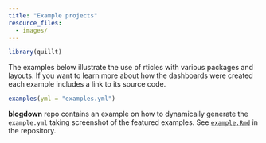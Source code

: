 ```yaml
---
title: "Example projects"
resource_files:
  - images/
---
```


```r
library(quillt)
```


The examples below illustrate the use of rticles with various packages and layouts. If you want to learn more about how the dashboards were created each example includes a link to its source code. 


```r
examples(yml = "examples.yml")
```

**blogdown** repo contains an example on how to dynamically generate the `example.yml` taking screenshot of the featured examples. See [`example.Rmd`](https://github.com/rstudio/blogdown/blob/master/vignettes/articles/examples.Rmd) in the repository.

